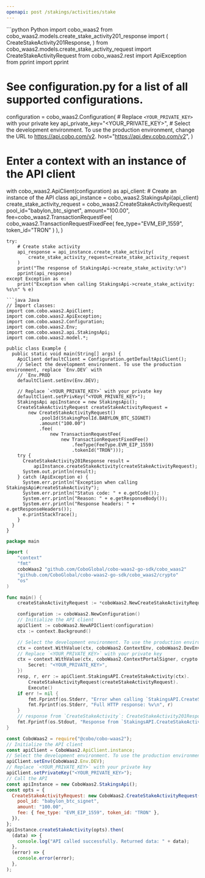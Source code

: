 ```yaml
---
openapi: post /stakings/activities/stake
---
```


<RequestExample>
```python Python
import cobo_waas2
from cobo_waas2.models.create_stake_activity201_response import (
    CreateStakeActivity201Response,
)
from cobo_waas2.models.create_stake_activity_request import CreateStakeActivityRequest
from cobo_waas2.rest import ApiException
from pprint import pprint

# See configuration.py for a list of all supported configurations.
configuration = cobo_waas2.Configuration(
    # Replace `<YOUR_PRIVATE_KEY>` with your private key
    api_private_key="<YOUR_PRIVATE_KEY>",
    # Select the development environment. To use the production environment, change the URL to https://api.cobo.com/v2.
    host="https://api.dev.cobo.com/v2",
)
# Enter a context with an instance of the API client
with cobo_waas2.ApiClient(configuration) as api_client:
    # Create an instance of the API class
    api_instance = cobo_waas2.StakingsApi(api_client)
    create_stake_activity_request = cobo_waas2.CreateStakeActivityRequest(
        pool_id="babylon_btc_signet",
        amount="100.00",
        fee=cobo_waas2.TransactionRequestFee(
            cobo_waas2.TransactionRequestFixedFee(
                fee_type="EVM_EIP_1559", token_id="TRON"
            )
        ),
    )

    try:
        # Create stake activity
        api_response = api_instance.create_stake_activity(
            create_stake_activity_request=create_stake_activity_request
        )
        print("The response of StakingsApi->create_stake_activity:\n")
        pprint(api_response)
    except Exception as e:
        print("Exception when calling StakingsApi->create_stake_activity: %s\n" % e)

```
```java Java
// Import classes:
import com.cobo.waas2.ApiClient;
import com.cobo.waas2.ApiException;
import com.cobo.waas2.Configuration;
import com.cobo.waas2.Env;
import com.cobo.waas2.api.StakingsApi;
import com.cobo.waas2.model.*;

public class Example {
  public static void main(String[] args) {
    ApiClient defaultClient = Configuration.getDefaultApiClient();
    // Select the development environment. To use the production environment, replace `Env.DEV` with
    // `Env.PROD
    defaultClient.setEnv(Env.DEV);

    // Replace `<YOUR_PRIVATE_KEY>` with your private key
    defaultClient.setPrivKey("<YOUR_PRIVATE_KEY>");
    StakingsApi apiInstance = new StakingsApi();
    CreateStakeActivityRequest createStakeActivityRequest =
        new CreateStakeActivityRequest()
            .poolId(StakingPoolId.BABYLON_BTC_SIGNET)
            .amount("100.00")
            .fee(
                new TransactionRequestFee(
                    new TransactionRequestFixedFee()
                        .feeType(FeeType.EVM_EIP_1559)
                        .tokenId("TRON")));
    try {
      CreateStakeActivity201Response result =
          apiInstance.createStakeActivity(createStakeActivityRequest);
      System.out.println(result);
    } catch (ApiException e) {
      System.err.println("Exception when calling StakingsApi#createStakeActivity");
      System.err.println("Status code: " + e.getCode());
      System.err.println("Reason: " + e.getResponseBody());
      System.err.println("Response headers: " + e.getResponseHeaders());
      e.printStackTrace();
    }
  }
}

```
```go Go
package main

import (
	"context"
	"fmt"
	coboWaas2 "github.com/CoboGlobal/cobo-waas2-go-sdk/cobo_waas2"
	"github.com/CoboGlobal/cobo-waas2-go-sdk/cobo_waas2/crypto"
	"os"
)

func main() {
	createStakeActivityRequest := *coboWaas2.NewCreateStakeActivityRequest(coboWaas2.StakingPoolId("babylon_btc_signet"), "100.00", coboWaas2.TransactionRequestFee{TransactionRequestEvmEip1559Fee: coboWaas2.NewTransactionRequestEvmEip1559Fee("9000000000000", "1000000000000", coboWaas2.FeeType("Fixed"), "ETH")})

	configuration := coboWaas2.NewConfiguration()
	// Initialize the API client
	apiClient := coboWaas2.NewAPIClient(configuration)
	ctx := context.Background()

	// Select the development environment. To use the production environment, replace coboWaas2.DevEnv with coboWaas2.ProdEnv
	ctx = context.WithValue(ctx, coboWaas2.ContextEnv, coboWaas2.DevEnv)
	// Replace `<YOUR_PRIVATE_KEY>` with your private key
	ctx = context.WithValue(ctx, coboWaas2.ContextPortalSigner, crypto.Ed25519Signer{
		Secret: "<YOUR_PRIVATE_KEY>",
	})
	resp, r, err := apiClient.StakingsAPI.CreateStakeActivity(ctx).
		CreateStakeActivityRequest(createStakeActivityRequest).
		Execute()
	if err != nil {
		fmt.Fprintf(os.Stderr, "Error when calling `StakingsAPI.CreateStakeActivity``: %v\n", err)
		fmt.Fprintf(os.Stderr, "Full HTTP response: %v\n", r)
	}
	// response from `CreateStakeActivity`: CreateStakeActivity201Response
	fmt.Fprintf(os.Stdout, "Response from `StakingsAPI.CreateStakeActivity`: %v\n", resp)
}

```
```javascript JavaScript
const CoboWaas2 = require("@cobo/cobo-waas2");
// Initialize the API client
const apiClient = CoboWaas2.ApiClient.instance;
// Select the development environment. To use the production environment, replace `Env.DEV` with `Env.PROD`
apiClient.setEnv(CoboWaas2.Env.DEV);
// Replace `<YOUR_PRIVATE_KEY>` with your private key
apiClient.setPrivateKey("<YOUR_PRIVATE_KEY>");
// Call the API
const apiInstance = new CoboWaas2.StakingsApi();
const opts = {
  CreateStakeActivityRequest: new CoboWaas2.CreateStakeActivityRequest({
    pool_id: "babylon_btc_signet",
    amount: "100.00",
    fee: { fee_type: "EVM_EIP_1559", token_id: "TRON" },
  }),
};
apiInstance.createStakeActivity(opts).then(
  (data) => {
    console.log("API called successfully. Returned data: " + data);
  },
  (error) => {
    console.error(error);
  },
);

```
</RequestExample>
